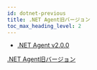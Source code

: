 ```yaml
---
id: dotnet-previous
title: .NET Agent旧バージョン
toc_max_heading_level: 2
---
```



-   [.NET Agent v2.0.0](dotnet-2_0_0)

[.NET Agent旧バージョン](https://deprecated-docs.whatap.io/kr/releasenotes/#net-agent-release-notes)
